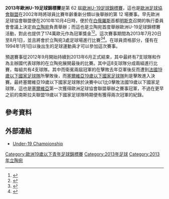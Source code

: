 {{noteTA|G1=足球|G2=UEFA}}
{{Infobox 國際足球賽事賽季
| tourney_name          = 歐洲U-19足球錦標賽
| year                  = 2013年
| other_titles          = {{lang|lt|2013 m. Europos U-19 futbolo čempionatas}}
| image                 = 
| size                  = 
| caption               = 
| edition               = 12
| country               = 立陶宛
| defending_champ_other = {{fbu|19|ESP}}
| dates                 = 7月20日–8月1日
| num_teams             = 8 隊
| confederations        = 1
| venues                = 3
| cities                = 3
| champion_other        = {{fbu|19|SRB}}
| count                 = 3
| second_other          = {{fbu|19|FRA}}
| matches               = 15
| goals                 = 47
| attendance            = 56169
| top_scorer            = {{flagicon|LTU}} Gratas Sirgėdas<br> {{flagicon|NED}} Anass Achahbar<br> {{flagicon|POR}} Alexandre Guedes<br> （各 3 球）
| player                = {{flagicon|SRB}} [[亞歷山大·米特羅維奇|-{zh-hans:米特罗维奇;zh-hk:米度域;zh-tw:米特羅維奇}-]]
| prevseason            = [[2012年歐洲U-19足球錦標賽|2012]]
| nextseason            = [[2014年歐洲U-19足球錦標賽|2014]]
}}

'''2013年歐洲U-19足球錦標賽'''是第 62 屆[[歐洲U-19足球錦標賽|歐洲U-19足球錦標賽]]，這也是[[歐洲足球協會聯盟|歐洲足球協會聯盟]]在2002年時將球員比賽年齡重新分類以後舉辦的第 12 場賽事。早先歐洲足球協會聯盟便在2010年10月4日時，便於在[[白俄羅斯|白俄羅斯]]首都[[明斯克|明斯克]]召開的執行委員會會議上決定由[[立陶宛|立陶宛]]負責舉辦；而這也是立陶宛首度舉辦歐洲U-19足球錦標賽活動，對此{{Link-de|立陶宛體育競賽暨體育教育部|Departament für Körperkultur und Sport an der Litauischen Regierung}}也提供了174萬歐元作為冠軍獎金<ref>{{Cite web |url= http://www.aufaitmaroc.com/sport/foot-international/2010/10/5/championnat-deurope--19-ans-les-editions-2012-et-2013-en-estonie-et-en-lituanie#.Uf_W5ZL7CSo |title= Championnat d'Europe (-19 ans): Les éditions 2012 et 2013 en Estonie et en Lituanie |author=  |date= 2010年10月5日 |publisher= {{Link-fr|Aufait|Aufait}} |language= fr |accessdate= 2013年8月6日 |quote=  |deadurl= yes |archiveurl= https://archive.is/20120718115609/http://www.aufaitmaroc.com/sport/foot-international/2010/10/5/championnat-deurope--19-ans-les-editions-2012-et-2013-en-estonie-et-en-lituanie#.Uf_W5ZL7CSo |archivedate= 2012年7月18日 }}</ref><ref>{{Cite web |url= http://fr.fifa.com/worldfootball/news/newsid=1312674.html |title= L'Estonie en 2012, Lituanie en 2013 |author= [[法新社|法新社]] |date= 2010年10月4日 |publisher= [[國際足球總會|國際足球總會]] |language= fr |accessdate= 2013年8月6日 |quote=  |archive-date= 2010年10月10日 |archive-url= https://web.archive.org/web/20101010035449/http://fr.fifa.com/worldfootball/news/newsid=1312674.html |dead-url= no }}</ref>。這次賽事期間為2013年7月20日至8月1日，並且將會於立陶宛3處足球場進行比賽<ref>{{Cite web |url= http://www.uefa.com/under19/news/newsid=1543277.html#estonia+lithuania+chosen |title= Estonia and Lithuania to stage U19 finals |author=  |date= 2010年10月4日 |publisher= [[歐洲足球協會聯盟|歐洲足球協會聯盟]] |language= en |accessdate= 2013年8月6日 |quote=  |archive-date= 2017年3月5日 |archive-url= https://web.archive.org/web/20170305123513/http://www.uefa.com/under19/news/newsid=1543277.html#estonia+lithuania+chosen |dead-url= no }}</ref><ref>{{Cite web |url= http://www.uefa.com/under19/season=2013/finals/index.html |title= 2013 final tournament: Lithuania |author=  |date=  |publisher= [[歐洲足球協會聯盟|歐洲足球協會聯盟]] |language= en |accessdate= 2013年8月6日 |quote=  |archive-date= 2018年6月25日 |archive-url= https://web.archive.org/web/20180625142012/http://www.uefa.com/under19/season=2013/finals/index.html |dead-url= no }}</ref>。在球員資格部分，僅有在1994年1月1日以後出生的足球運動員才可以參加這次賽事。

預選賽事從2012年9月開始持續到2013年6月正式結束，其中最終有7支球隊和作為主辦國代表球隊的{{Link-en|立陶宛19歲以下國家足球隊|Lithuania national under-19 football team}}在立陶宛展開最後的比賽。其中這8支球隊分成兩組進行比賽，每組共有4支球隊。其中而衛冕兩屆冠軍的{{Link-en|西班牙19歲以下國家足球隊|Spain national under-19 football team}}在擊敗去年亞軍{{Link-en|希臘19歲以下國家足球隊|Greece national under-19 football team}}後反而遭到[[法國19歲以下國家足球隊|法國19歲以下國家足球隊]]所擊敗後，而[[塞爾維亞19歲以下國家足球隊|塞爾維亞19歲以下國家足球隊]]則是擊敗{{Link-en|葡萄牙19歲以下國家足球隊|Portugal national under-19 football team}}進入決賽。最終塞爾維亞19歲以下國家足球隊於決賽中以1比0擊敗法國19歲以下國家足球隊，這也是[[塞爾維亞|塞爾維亞]]第一次獲得歐洲足球協會聯盟舉辦之賽事冠軍，不過在更早之前的南斯拉夫聯盟19歲以下國家足球隊時期便有獲得兩次冠軍的紀錄。

== 參考資料 ==
{{Reflist}}

== 外部連結 ==
* {{en}} [http://www.uefa.com/under19/index.html Under-19 Championship]{{Wayback|url=http://www.uefa.com/under19/index.html |date=20110721042455 }}

[[Category:歐洲19歲以下青年足球錦標賽|Category:歐洲19歲以下青年足球錦標賽]]
[[Category:2013年足球|Category:2013年足球]]
[[Category:2013年立陶宛|Category:2013年立陶宛]]